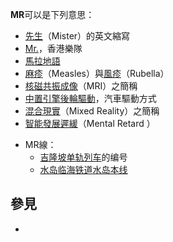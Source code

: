 '''MR'''可以是下列意思：
* [[先生|先生]]（Mister）的英文縮寫
* [[Mr.|Mr.]]，香港樂隊
* [[馬拉地語|馬拉地語]]
* [[麻疹|麻疹]]（Measles）與[[風疹|風疹]]（Rubella）
* [[核磁共振成像|核磁共振成像]]（MRI）之簡稱
* [[中置後驅|中置引擎後輪驅動]]，汽車驅動方式
* [[混合現實|混合現實]]（Mixed Reality）之簡稱
* [[智能發展遲緩|智能發展遲緩]]（Mental Retard ）
{{線路名消歧義}}
* MR線：
** [[吉隆坡单轨列车|吉隆坡单轨列车]]的编号
** [[水岛临海铁道|水岛临海铁道]][[水岛本线|水岛本线]]

== 參見 ==
* {{lookfrom}}

{{disambig|Cat=二字拉丁字母缩写消歧义}}